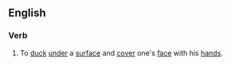 ==English==
{{wikipedia}}

===Verb===
{{en-verb|ducks and covers|ducking and covering|ducked and covered|head=[[duck]] [[and]] [[cover]]}}

# {{label|en|intransitive}} To [[duck]] [[under]] a [[surface]] and [[cover]] one's [[face]] with his [[hands]].